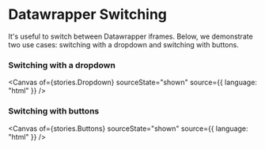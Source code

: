 
<Meta title="Examples/Datawrapper Switching" />

# Datawrapper Switching

It's useful to switch between Datawrapper iframes. Below, we demonstrate two use cases: switching with a dropdown and switching with buttons.

### Switching with a dropdown

<Canvas of={stories.Dropdown} sourceState="shown" source={{ language: "html" }} />

### Switching with buttons

<Canvas of={stories.Buttons} sourceState="shown" source={{ language: "html" }} />
